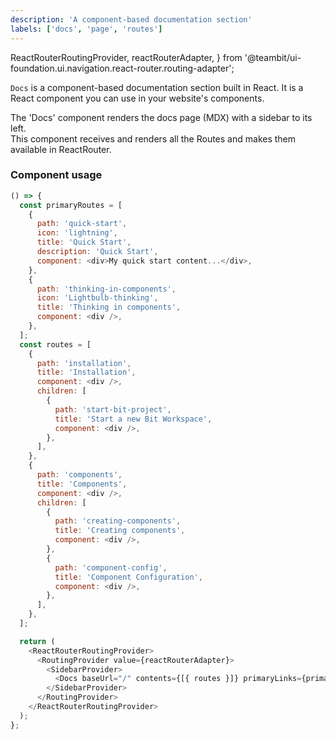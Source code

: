 ```yaml
---
description: 'A component-based documentation section'
labels: ['docs', 'page', 'routes']
---
```


  ReactRouterRoutingProvider,
  reactRouterAdapter,
} from '@teambit/ui-foundation.ui.navigation.react-router.routing-adapter';

`Docs` is a component-based documentation section built in React. It is a React component you can use in your website's components.

The 'Docs' component renders the docs page (MDX) with a sidebar to its left.  
This component receives and renders all the Routes and makes them available in ReactRouter.

### Component usage

```js live
() => {
  const primaryRoutes = [
    {
      path: 'quick-start',
      icon: 'lightning',
      title: 'Quick Start',
      description: 'Quick Start',
      component: <div>My quick start content...</div>,
    },
    {
      path: 'thinking-in-components',
      icon: 'Lightbulb-thinking',
      title: 'Thinking in components',
      component: <div />,
    },
  ];
  const routes = [
    {
      path: 'installation',
      title: 'Installation',
      component: <div />,
      children: [
        {
          path: 'start-bit-project',
          title: 'Start a new Bit Workspace',
          component: <div />,
        },
      ],
    },
    {
      path: 'components',
      title: 'Components',
      component: <div />,
      children: [
        {
          path: 'creating-components',
          title: 'Creating components',
          component: <div />,
        },
        {
          path: 'component-config',
          title: 'Component Configuration',
          component: <div />,
        },
      ],
    },
  ];

  return (
    <ReactRouterRoutingProvider>
      <RoutingProvider value={reactRouterAdapter}>
        <SidebarProvider>
          <Docs baseUrl="/" contents={[{ routes }]} primaryLinks={primaryRoutes} />
        </SidebarProvider>
      </RoutingProvider>
    </ReactRouterRoutingProvider>
  );
};
```
